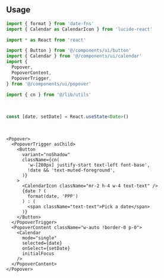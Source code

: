 ```coffeescript file=<rootDir>/src/components/ui/date-picker.tsx title="components/ui/date-picker.tsx"
```

<br />

## Usage

```ts
import { format } from 'date-fns'
import { Calendar as CalendarIcon } from 'lucide-react'

import * as React from 'react'

import { Button } from '@/components/ui/button'
import { Calendar } from '@/components/ui/calendar'
import {
  Popover,
  PopoverContent,
  PopoverTrigger,
} from '@/components/ui/popover'

import { cn } from '@/lib/utils'
```

<br />

```ts
const [date, setDate] = React.useState<Date>()
```

<br />

```tsx
<Popover>
  <PopoverTrigger asChild>
    <Button
      variant="noShadow"
      className={cn(
        'w-[280px] justify-start text-left font-base',
        !date && 'text-muted-foreground',
      )}
    >
      <CalendarIcon className="mr-2 h-4 w-4 text-text" />
      {date ? (
        format(date, 'PPP')
      ) : (
        <span className="text-text">Pick a date</span>
      )}
    </Button>
  </PopoverTrigger>
  <PopoverContent className="w-auto !border-0 p-0">
    <Calendar
      mode="single"
      selected={date}
      onSelect={setDate}
      initialFocus
    />
  </PopoverContent>
</Popover>
```